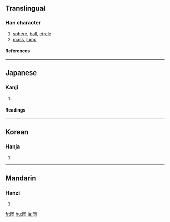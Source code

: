 {{see|團}}

==Translingual==
===Han character===
{{Han char|rn=31|rad=囗|as=03|sn=6|four=|canj=田木戈 (WDI)|ids=⿴[[囗]][[寸]]}}
# [[sphere]], [[ball]], [[circle]]
# [[mass]], [[lump]]
====References====
{{Han ref|kx=0217.061|dkj=04703|dj=0444.090|hdz=10711.081|uh=56E3|ud=22243}}
----

==Japanese==
===Kanji===
{{ja-kanji|grade=5|rs=囗03}}
# {{defn|Japanese}} 
====Readings====
{{ja-readings|on=[[だん]] (dan), [[とん]] (ton)|kun=[[まるい]] (marui), [[かたまり]] (katamari)}}
----
==Korean==
===Hanja===
{{ko-hanja|hangeul=단|rv=dan|mr=tan}}
# {{defn|Korean}}
----
==Mandarin==
===Hanzi===
{{cmn-hanzi|pin=[[tuán]] ([[tuan2]])|wg=t'uan<sup>2</sup>}}
# {{defn|Mandarin}}

[[fr:団]]
[[hu:団]]
[[ja:団]]